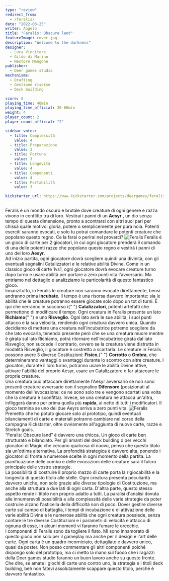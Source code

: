 ```yaml
---
type: "review"
redirect_from:
  - /feralis/
date: "2022-03-25"
writer: Angelo
title: "Feralis: Obscure land"
featureImage: cover.jpg
description: "Welcome to the darkness"
designer:
  - Luca Vincitore
  - Gildo di Marino
  - Nestore Mangone
publisher:
  - Deer games studio
mechanisms:
  - Drafting
  - Gestione risorse
  - Deck building

score: 8
playing_time: 40min
playing_time_official: 30-60min
weight: 4
player_count: 2
player_count_official: "2"

sidebar_votes:
  - title: Complessità
    value: 4
  - title: Preparazione
    value: 2
  - title: Fortuna
    value: 3
  - title: Longevità
    value: 4
  - title: Componenti
    value: 4
  - title: Portabilità
    value: 3

kickstarter_url: https://www.kickstarter.com/projects/deergames/feralis-obscure-land
---
```


<Setting>
  Feralis è un mondo oscuro e brutale dove creature di ogni genere e razza
  vivono in conflitto tra di loro. Vestirai i panni di un <strong>Aesyr</strong>
  , un dio senza tempo di questa dimensione, pronto a scontrarsi con altri suoi
  pari per chissà quale motivo: gloria, potere o semplicemente per pura noia.
  Potenti eserciti saranno evocati, e solo tu potrai comandare le potenti
  creature che popolano questo regno. Ce la farai o perirai nel provarci?
</Setting>

<img src="./game1.jpg" alt="Feralis" />

<Rules>
  Feralis è un gioco di carte per 2 giocatori, in cui ogni giocatore prenderà il
  comando di una delle potenti razze che popolano questo regno e vestirà i panni
  di uno dei loro <strong>Aesyr</strong>.<br />
  Ad inizio partita, ogni giocatore dovrà scegliere quindi una divinità, con gli
  eventuali segnalini Catalizzatori e le relative abilità Divine. Come in un classico
  gioco di carte 1vs1, ogni giocatore dovrà evocare creature turno dopo turno e usare
  abilità per portare a zero punti vita l'avversario. Ma entriamo nel dettaglio e
  analizziamo le particolarità di questo fantastico gioco.
  <br /> Innanzitutto, in Feralis le creature non saranno evocate direttamente,
  bensì andranno prima <strong>incubate</strong>. Il tempo è una risorsa davvero
  importante: sia le abilità che le creature potranno essere giocate solo dopo
  un tot di turni. È qui che verranno in soccorso i{" "}
  <strong>Catalizzatori</strong>, potenti artefatti che permettono di modificare
  il tempo. Ogni creatura in Feralis presenta un lato <strong>Richiamo</strong>{" "}
  e uno <strong>Risveglio</strong>. Ogni lato avrà le sue abilità, i suoi punti
  attacco e la sua velocità, rendendo ogni creatura davvero unica. Quando
  decidiamo di mettere una creatura nell'incubatrice potremo scegliere da che
  lato evocarla, tenendo presente però che se una creatura muore mentre è girata
  sul lato Richiamo, potrà ritornare nell'incubatrice girata dal lato Risveglio;
  non succede il contrario, ovvero se la creatura viene distrutta in modalità
  Risveglio, il giocatore è costretto a scartarla. Le creature in Feralis
  possono avere 3 diverse Costituzioni: <strong>Fisico</strong>,{" "}
  <strong>Corrotto</strong> o <strong>Ombra</strong>, che determineranno
  vantaggi o svantaggi durante lo scontro con altre creature. I giocatori,
  durante il loro turno, potranno usare le abilità Divine attive, attivare
  l'abilità del proprio Aesyr, usare un Catalizzatore o far attaccare le proprie
  creature.
  <br /> Una creatura può attaccare direttamente l'Aesyr avversario se non sono presenti
  creature avversarie con il segnalino <strong>Difensore</strong> (posizionati al
  momento dell'evocazione: ce ne sono solo tre e vengono scartati una volta che la
  creatura è sconfitta). Invece, se una creatura ne attacca un'altra, infliggerà
  danno per prima quella più <strong>rapida</strong>, al netto di tutti i modificatori.
  Il gioco termina se uno dei due Aeyrs arriva a zero punti vita.
</Rules>

<img src="./game2.jpg" alt="Feralis" />

<Feedback>
  Premetto che ho potuto giocare solo al prototipo, quindi eventuali
  bilanciamenti di carte e materiali potranno cambiare nel corso della campagna
  Kickstarter, oltre ovviamente all'aggiunta di nuove carte, razze e Stretch
  goals.
  <br />
  “Feralis: Obscure land” è davvero una chicca. Un gioco di carte ben
  strutturato e bilanciato. Per gli amanti del deck building o per vecchi
  giocatori di Magic che cercano qualcosa di nuovo, penso che questo titolo sia
  un'ottima alternativa. La profondità strategica è davvero alta, ponendo i
  giocatori di fronte a numerose scelte in ogni momento della partita. La
  pianificazione delle combo e delle evocazioni delle creature sarà il fulcro
  principale delle vostre strategie.
  <br /> La possibilità di costruire il proprio mazzo di carte porta la rigiocabilità
  e la longevità di questo titolo alle stelle. Ogni creatura presenta peculiarità
  davvero uniche, non solo grazie alle diverse tipologie di Costituzione, ma anche
  alla struttura a due lati di ogni carta. D'altra parte, questo stesso aspetto rende
  il titolo non proprio adatto a tutti. La paralisi d'analisi dovuta alle innumerevoli
  possibilità e alla complessità delle varie strategie da poter costruire alzano
  l'asticella della difficoltà non di poco. Dover gestire diverse carte sul campo
  di battaglia, i tempi di incubazione e di attivazione delle varie abilità Divine
  e le numerose abilità che ogni creatura possiede, senza contare le tre diverse
  Costituzioni e i parametri di velocità e attacco di ognuna di esse, in alcuni momenti
  vi faranno fumare le orecchie.
  <br />I componenti di Feralis sono da togliere il fiato. Mi sono innamorato di
  questo gioco non solo per il gameplay ma anche per il design e l'art delle
  carte. Ogni carta è un quadro incorniciato, dettagliato e davvero unico, quasi
  da poster. Non posso commentare gli altri componenti poiché dispongo solo del
  prototipo, ma ci metto la mano sul fuoco che i ragazzi della Deer games studio
  faranno un buon lavoro anche su questo fronte. Che dire, se amate i giochi di
  carte uno contro uno, la strategia e i titoli deck building, beh non fatevi
  assolutamente scappare questo titolo, perché è davvero fantastico.
</Feedback>

<Instagram id="CbhuBF1DGKG" />
